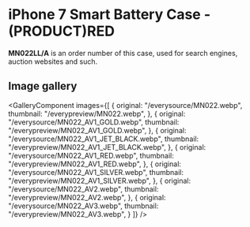 
# iPhone 7 Smart Battery Case - (PRODUCT)RED

<Callout type='info' emoji='👉🏻'>**MN022LL/A** is an order number of this case, used for search engines, auction websites and such.</Callout>

## Image gallery

<GalleryComponent
    images={[
      {
        original: "/everysource/MN022.webp",
        thumbnail: "/everypreview/MN022.webp",
      },
      {
        original: "/everysource/MN022_AV1_GOLD.webp",
        thumbnail: "/everypreview/MN022_AV1_GOLD.webp",
      },
      {
        original: "/everysource/MN022_AV1_JET_BLACK.webp",
        thumbnail: "/everypreview/MN022_AV1_JET_BLACK.webp",
      },
      {
        original: "/everysource/MN022_AV1_RED.webp",
        thumbnail: "/everypreview/MN022_AV1_RED.webp",
      },
      {
        original: "/everysource/MN022_AV1_SILVER.webp",
        thumbnail: "/everypreview/MN022_AV1_SILVER.webp",
      },
      {
        original: "/everysource/MN022_AV2.webp",
        thumbnail: "/everypreview/MN022_AV2.webp",
      },
      {
        original: "/everysource/MN022_AV3.webp",
        thumbnail: "/everypreview/MN022_AV3.webp",
      }
    ]}
  />
